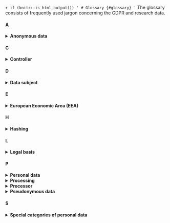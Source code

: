 `r if (knitr::is_html_output()) '
# Glossary {#glossary}
'`
The glossary consists of frequently used jargon concerning the GDPR and research data. 

#### A

<details>
  <summary><b>Anonymous data</b></summary>
    Any data where an individual is irreversibly de-identified, both directly (e.g., through names and   email addresses) and indirectly. The latter means that you cannot identify someone:
      <ul>
        <li>by combining variables or datasets (e.g., a combination of date of birth, gender and birthplace, or the combination of a dataset with its name-number key)</li>
        <li>via inference, i.e., when you can deduce who the data are about (e.g., when profession is Dutch prime minister, it is clear who the data is about)</li>
        <li>by singling out a single subject, such as through unique data points (e.g., someone who is 210 cm tall is relatively easy to identify)</li>
      </ul>
    <p>
      Anonymous data are no longer personal data and thus not subject to GDPR compliance. In practice, anonymous data may be difficult 
      to attain and care must be given that the data legitimately cannot be traced to an individual in any way. The document 
      <a href="https://ec.europa.eu/justice/article-29/documentation/opinion-recommendation/files/2014/wp216_en.pdf" target="_blank">Opinion 05/2014 on Anonymisation Techniques</a> 
      explains the criteria that must be met for data to be considered anonymous.
    </p>
</details>

#### C

<details>
  <summary><b>Controller</b></summary>
    <p>
      The natural or legal entity that, alone or with others, determines or has an influence on <b>why</b> and <b>how</b> 
      personal data are processed. On an organisational level, Utrecht University (UU) is the controller of personal data 
      collected by UU researchers and will be held responsible in case of GDPR infringement. On a practical level, however, 
      researchers (e.g., Principal Investigators) often determine why and how data are processed, and are thus fulfilling the 
      role of controller themselves.
    </p>
</details>

#### D

<details>
  <summary><b>Data subject</b></summary>
    <p>
      A living individual who can be identified directly or indirectly through personal data. In a research setting, 
      this would be the individual whose personal data is being processed (see below for the definition of processing).
    </p>
</details>

#### E

<details>
  <summary><b>European Economic Area (EEA)</b></summary>
    <p>
      The member states of the European Union and Iceland, Liechtenstein, and Norway. In total, the EEA now consists of 
      30 countries. The aim of the EEA is to enable the "free movement of goods, people, services and capital" between countries, 
      and this includes (personal) data (source: 
      <a href="https://ec.europa.eu/eurostat/statistics-explained/index.php?title=Glossary:European_Economic_Area_(EEA)" target="_blank">Eurostat</a>).
    </p>
</details>


#### H

<details>
  <summary><b>Hashing</b></summary>
    <p>
    Hashing is a way of replacing one or multiple variables with a string of 
    random characters with a fixed length. It can be used to create a “hashed” 
    pseudonym, or to replace multiple variables with one unique value. It is 
    usually quite difficult to reverse the hashing process, except if an attacker 
    has knowledge about the type of information that was masked through hashing.
    To prevent reversal, cryptographic hashing techniques add a “salt”, i.e., a 
    random number or string, to the hash (the result is called a “digest”). If 
    the “salt” is kept confidential or is removed (similar to a keyfile), it is 
    almost impossible to reverse the hashing process.
    </p>
</details>

#### L

<details>
  <summary><b>Legal basis</b></summary>
  <p>
    Any processing of personal data should have a valid legal basis. Without it, you are now allowed to process personal data at all. 
    The GDPR provides 6 legal bases: consent, legitimate interest, public interest, legal obligation, performance of a contract, vital 
    interest. Consent and public and legitimate interest are most often used in a research context.
  </p>
</details>

#### P

<details>
  <summary><b>Personal data</b></summary>
  <p>
    Any information related to an identified or identifiable (living) natural person, for example identifiers (name, identification number, 
    location data, online identifier or a combination of identifiers) or factors specific to the physical, physiological, genetic, mental, 
    economic, cultural or social identity of the person. Moreover, IP address, opinions, tweets, answers to questionnaires, etc. may also be 
    personal data, either by itself or through a combination of one another.
  </p>
  <p>
    Of note: as soon as you process data related to a person that is identifiable, you are processing personal data. Additionally, 
    pseudonymised data is still considered personal data. Read more in <a href="#privacy-by-design">Designing a GDPR-compliant research project</a>.
  </p>
</details>

<details>
  <summary><b>Processing</b></summary>
    <p>
      Any operation performed on personal data, including collection, storage, organisation, alteration, analysis, 
      transcription, sharing, publishing, deletion, etc.
    </p>
</details>

<details>
  <summary><b>Processor</b></summary>
    <p>
      A natural or legal entity that processes personal data on behalf of the controller. For example, when using
      a cloud transcription service, you often need to send personal data (e.g., an audio recording) to the transcription 
      service for the purpose of your research, which is then fulfilling the role of processor. When using such a third party, 
      you must have a <a href="#data-processing-agreement">data processing agreement</a> in place.
    </p>
</details>

<details>
  <summary><b>Pseudonymous data</b></summary>
  <p>
    Personal data that cannot lead to identification <i>without additional information</i>, 
    such as a key file linking pseudonyms to names. This additional information should be kept separately and securely 
    and makes for deidentification that is reversible. Data are sometimes pseudonymised by replacing direct identifiers 
    (e.g., names) with a participant code (e.g., number). However, this may not always suffice, as sometimes it is still 
    possible to identify participants indirectly (e.g., through linkage, inference or singling out). Importantly, pseudonymous 
    data are still personal data and therefore must be handled in accordance with the GDPR.
  </p>
</details>

#### S

<details>
  <summary><b>Special categories of personal data</b></summary>
    Any information pertaining to the data subject which reveals any of the below categories:
      <ul>
        <li>racial or ethnic origin</li>
        <li>political opinions</li>
        <li>religious or philosophical beliefs</li>
        <li>trade union membership</li>
        <li>genetic and biometric data when meant to uniquely identify someone</li>
        <li>physical or mental health conditions</li>
        <li>an individual's sex life or sexual orientation</li>
      </ul><p>The processing of these categories of data is 
      <b>prohibited</b>, unless one of the exceptions of 
    <a href="https://gdpr-info.eu/art-9-gdpr/" target="_blank">art. 9</a> applies. 
    For example, an exception applies when:</p><ul><li>the data subject has provided explicit consent to process these data for a specific purpose</li><li>the data subject has made the data publicly available themselves </li><li>processing is necessary for scientific research purposes</li></ul><p>Contact your <a href="https://intranet.uu.nl/en/knowledgebase/contact-privacy" target="_blank">privacy officer</a> if you wish to process special categories of personal data.</p>
</details>